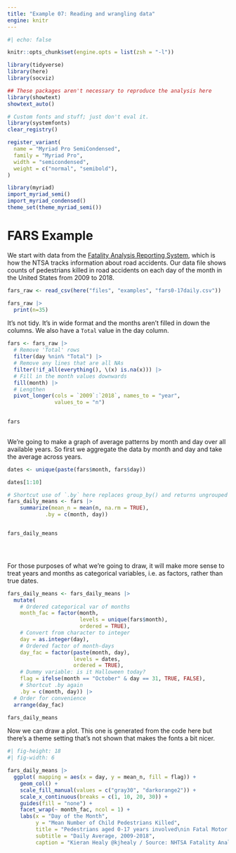 ```yaml
---
title: "Example 07: Reading and wrangling data"
engine: knitr
---
```


```r
#| echo: false

knitr::opts_chunk$set(engine.opts = list(zsh = "-l"))

library(tidyverse)
library(here)
library(socviz)

## These packages aren't necessary to reproduce the analysis here
library(showtext)
showtext_auto()

# Custom fonts and stuff; just don't eval it.
library(systemfonts)
clear_registry()

register_variant(
  name = "Myriad Pro SemiCondensed",
  family = "Myriad Pro",
  width = "semicondensed",
  weight = c("normal", "semibold"),
)

library(myriad)
import_myriad_semi()
import_myriad_condensed()
theme_set(theme_myriad_semi())

```


# FARS Example

We start with data from the [Fatality Analysis Reporting System](https://www.nhtsa.gov/research-data/fatality-analysis-reporting-system-fars), which is how the NTSA tracks information about road accidents. Our data file shows counts of pedestrians killed in road accidents on each day of the month in the United States from 2009 to 2018.

```r
fars_raw <- read_csv(here("files", "examples", "fars0-17daily.csv"))

fars_raw |> 
  print(n=35)

```

It's not tidy. It's in wide format and the months aren't filled in down the columns. We also have a `Total` value in the day column.


```r
fars <- fars_raw |> 
  # Remove 'Total' rows
  filter(day %nin% "Total") |> 
  # Remove any lines that are all NAs
  filter(!if_all(everything(), \(x) is.na(x))) |> 
  # Fill in the month values downwards
  fill(month) |> 
  # Lengthen 
  pivot_longer(cols = `2009`:`2018`, names_to = "year",
               values_to = "n")  
  

fars
    
```

We're going to make a graph of average patterns by month and day over all available years. So first we aggregate the data by month and day and take the average across years. 

```r
dates <- unique(paste(fars$month, fars$day))

dates[1:10]

# Shortcut use of `.by` here replaces group_by() and returns ungrouped tibble
fars_daily_means <- fars |> 
    summarize(mean_n = mean(n, na.rm = TRUE), 
            .by = c(month, day)) 


fars_daily_means


 

```

For those purposes of what we're going to draw, it will make more sense to treat years and months as categorical variables, i.e. as factors, rather than true dates. 

```r
fars_daily_means <- fars_daily_means |> 
  mutate(
    # Ordered categorical var of months
    month_fac = factor(month,
                       levels = unique(fars$month),
                       ordered = TRUE),
    # Convert from character to integer
    day = as.integer(day),
    # Ordered factor of month-days
    day_fac = factor(paste(month, day),
                     levels = dates,
                     ordered = TRUE),
    # Dummy variable: is it Halloween today?
    flag = ifelse(month == "October" & day == 31, TRUE, FALSE), 
    # Shortcut .by again
    .by = c(month, day)) |> 
  # Order for convenience
  arrange(day_fac) 

fars_daily_means

```

Now we can draw a plot. This one is generated from the code here but there's a theme setting that's not shown that makes the fonts a bit nicer.

```r
#| fig-height: 18
#| fig-width: 6

fars_daily_means |> 
  ggplot( mapping = aes(x = day, y = mean_n, fill = flag)) +
    geom_col() +
    scale_fill_manual(values = c("gray30", "darkorange2")) +
    scale_x_continuous(breaks = c(1, 10, 20, 30)) + 
    guides(fill = "none") + 
    facet_wrap(~ month_fac, ncol = 1) +
    labs(x = "Day of the Month",
         y = "Mean Number of Child Pedestrians Killed",
         title = "Pedestrians aged 0-17 years involved\nin Fatal Motor Vehicle Crashes",
         subtitle = "Daily Average, 2009-2018",
         caption = "Kieran Healy @kjhealy / Source: NHTSA Fatality Analysis Reporting System")

```


